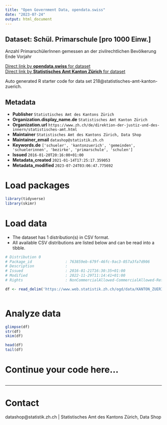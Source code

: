 ```yaml
---
title: "Open Government Data, opendata.swiss"
date: "2023-07-24"
output: html_document
---
```


## Dataset: Schül. Primarschule [pro 1000 Einw.]

Anzahl PrimarschülerInnen gemessen an der zivilrechtlichen Bevölkerung Ende Vorjahr

[Direct link by **opendata.swiss** for dataset](https://opendata.swiss/de/dataset/schul-primarschule-pro-1000-einw)<br>
[Direct link by **Statistisches Amt Kanton Zürich** for dataset](https://www.zh.ch/de/politik-staat/gemeinden/gemeindeportraet.html)

Auto generated R starter code for data set 218@statistisches-amt-kanton-zuerich.

## Metadata

- **Publisher** `Statistisches Amt des Kantons Zürich`
- **Organization.display_name.de** `Statistisches Amt Kanton Zürich`
- **Organization.url** `https://www.zh.ch/de/direktion-der-justiz-und-des-innern/statistisches-amt.html`
- **Maintainer** `Statistisches Amt des Kantons Zürich, Data Shop`
- **Maintainer_email** `datashop@statistik.zh.ch`
- **Keywords.de** `['schueler', 'kantonzuerich', 'gemeinden', 'schuelerinnen', 'bezirke', 'primarschule', 'schulen']`
- **Issued** `2016-01-20T20:16:00+01:00`
- **Metadata_created** `2021-01-14T17:25:17.359053`
- **Metadata_modified** `2023-07-24T03:06:47.775692`


# Load packages

```r

library(tidyverse)
library(skimr)

```

# Load data

-   The dataset has 1 distribution(s) in CSV format.
-   All available CSV distributions are listed below and can be read into a tibble.

```r

# Distribution 0
# Package_id               : 763859eb-679f-46fc-9ac3-057a3fa7d906
# Description              : 
# Issued                   : 2016-01-21T16:30:35+01:00
# Modified                 : 2022-11-29T11:14:41+01:00
# Rights                   : NonCommercialAllowed-CommercialAllowed-ReferenceRequired

df <- read_delim('https://www.web.statistik.zh.ch/ogd/data/KANTON_ZUERICH_150.csv')



```

# Analyze data

```r

glimpse(df)
str(df)
skim(df)

head(df)
tail(df)

```

# Continue your code here...

```r

```

------------------------------------------------------------------------

# Contact

datashop@statistik.zh.ch | Statistisches Amt des Kantons Zürich, Data Shop
